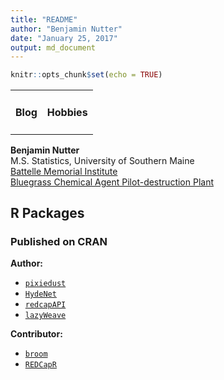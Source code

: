 ```yaml
---
title: "README"
author: "Benjamin Nutter"
date: "January 25, 2017"
output: md_document
---
```


```r
knitr::opts_chunk$set(echo = TRUE)
```

<div>
<table>
  <tr>
    <td><h4>Blog</h4></td>
    <td><h4>Hobbies</h4></td>
  </tr>
</table>
</div>

**Benjamin Nutter**  
M.S. Statistics, University of Southern Maine  
[Battelle Memorial Institute](https://www.battelle.org/)  
[Bluegrass Chemical Agent Pilot-destruction Plant](http://www.bechtelparsonsbgcapp.com/)


## R Packages

### Published on CRAN

**Author:**

* [`pixiedust`](https://cran.r-project.org/package=pixiedust)
* [`HydeNet`](https://cran.r-project.org/package=HydeNet)
* [`redcapAPI`](https://cran.r-project.org/package=redcapAPI)
* [`lazyWeave`](https://cran.r-project.org/package=lazyWeave)

**Contributor:**

* [`broom`](https://cran.r-project.org/package=broom)
* [`REDCapR`](https://cran.r-project.org/package=REDCapR)